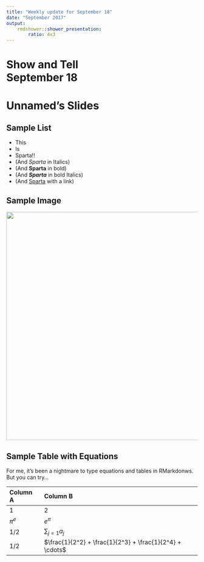 ```yaml
---
title: "Weekly update for September 18"
date: "September 2017"
output: 
    rmdshower::shower_presentation:
        ratio: 4x3
---
```


# Show and Tell <br> September 18

# Unnamed's Slides

## Sample List

- This
- Is 
- Sparta!!
- (And *Sparta* in Italics)
- (And **Sparta** in bold)
- (And ***Sparta*** in bold Italics)
- (And [Sparta](https://en.wikipedia.org/wiki/Sparta) with a link)

## Sample Image

<img src="images/sparta.jpeg" style="width:600px">

## Sample Table with Equations

For me, it's been a nightmare to type equations and tables in RMarkdonws. But you can try...

| Column A  | Column B  |
| :- | :- |
| 1 | 2 |
| $\pi^e$ | $e^\pi$ |
| $1/2$ | $\sum_{j=1} a_j$ |
| $1/2$ | $\frac{1}{2^2} + \frac{1}{2^3} + \frac{1}{2^4} + \cdots$ |
